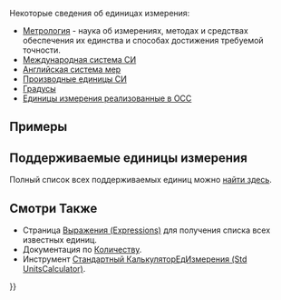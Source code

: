 <languages/>
{{TOCright}}

Некоторые сведения об единицах измерения:
*[http://ru.wikipedia.org/wiki/%D0%9C%D0%B5%D1%82%D1%80%D0%BE%D0%BB%D0%BE%D0%B3%D0%B8%D1%8F Метрология] - наука об измерениях, методах и средствах обеспечения их единства и способах достижения требуемой точности.
*[https://ru.wikipedia.org/wiki/%D0%9C%D0%B5%D0%B6%D0%B4%D1%83%D0%BD%D0%B0%D1%80%D0%BE%D0%B4%D0%BD%D0%B0%D1%8F_%D1%81%D0%B8%D1%81%D1%82%D0%B5%D0%BC%D0%B0_%D0%B5%D0%B4%D0%B8%D0%BD%D0%B8%D1%86 Международная система СИ]
*[https://ru.wikipedia.org/wiki/%D0%90%D0%BD%D0%B3%D0%BB%D0%B8%D0%B9%D1%81%D0%BA%D0%B0%D1%8F_%D1%81%D0%B8%D1%81%D1%82%D0%B5%D0%BC%D0%B0_%D0%BC%D0%B5%D1%80 Английская система мер]
*[https://ru.wikipedia.org/wiki/%D0%9F%D1%80%D0%BE%D0%B8%D0%B7%D0%B2%D0%BE%D0%B4%D0%BD%D1%8B%D0%B5_%D0%B5%D0%B4%D0%B8%D0%BD%D0%B8%D1%86%D1%8B_%D0%A1%D0%98 Производные единицы СИ]
*[https://ru.wikipedia.org/wiki/%D0%93%D1%80%D0%B0%D0%B4%D1%83%D1%81_(%D0%B3%D0%B5%D0%BE%D0%BC%D0%B5%D1%82%D1%80%D0%B8%D1%8F) Градусы]
*[https://github.com/3drepo/occt/blob/master/src/UnitsAPI/Units.dat Единицы измерения реализованные в OCC]

<span id="Examples"></span>
== Примеры ==

{{Code|code=
# -- some examples of the FreeCAD unit translation system --
# make a shortcut for the examples
pq = FreeCAD.Units.parseQuantity

# 10 meters in internal numbers
pq('10 m')

# doing math
pq('3/8 in')

# combined stuff
pq('100 km/h')

# transfer to other units
pq('100 km/h') / pq('m/s')

# derived units (Ohm)
pq('m^2*kg*s^-3*A^-2')

# or
pq('(m^2*kg)/(A^2*s^3)')

# angles 
pq('2*pi rad') # full circle

# as gon
pq('2*pi rad') / pq('gon')

# more imperial
pq('1ft (3+7/16)in')

# or 
pq('1\' (3+7/16)"') # the ' we have to escape because of python

# trigonometry
pq('sin(pi)')

# Using translated units as parameters, this command will create a 50.8mm x 20mm x 10mm box
b = Part.makeBox(pq('2in'), pq('2m')/100, 10)
}}

<span id="Supported_units"></span>
== Поддерживаемые единицы измерения ==

Полный список всех поддерживаемых единиц можно [[Expressions/ru#Units |найти здесь]].

<span id="See_Also"></span>
== Смотри Также ==

* Страница [[Expressions/ru#Units|Выражения (Expressions)]] для получения списка всех известных единиц.
* Документация по [[Quantity/ru|Количеству]].
* Инструмент [[Std_UnitsCalculator/ru|Стандартный КалькуляторЕдИзмерения (Std UnitsCalculator)]].


{{Powerdocnavi{{#translation:}}}}